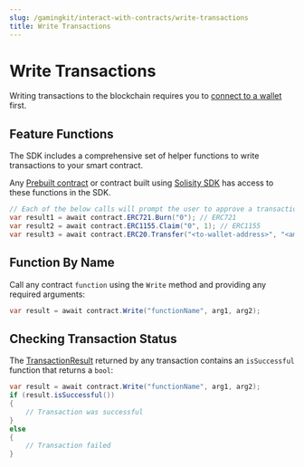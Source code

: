 ```yaml
---
slug: /gamingkit/interact-with-contracts/write-transactions
title: Write Transactions
---
```



# Write Transactions

Writing transactions to the blockchain requires you to [connect to a wallet](/gamingkit/setting-up/connect-wallets) first.

## Feature Functions

The SDK includes a comprehensive set of helper functions to write transactions to your smart contract.

Any [Prebuilt contract](prebuilt-contracts) or contract built using [Solisity SDK](/solidity) has access to these functions in the SDK.

```csharp
// Each of the below calls will prompt the user to approve a transaction:
var result1 = await contract.ERC721.Burn("0"); // ERC721
var result2 = await contract.ERC1155.Claim("0", 1); // ERC1155
var result3 = await contract.ERC20.Transfer("<to-wallet-address>", "<amount-of-tokens>"); // ERC20
```

<div className="row">
  <div className="col col--12" style={{ padding: 8 }}>
    <QuickstartCard
      name="View All Unity SDK Code Snippets"
      link="/unity"
      image="/assets/product/sdk.png"
    />
  </div>
</div>

## Function By Name

Call any contract `function` using the `Write` method and providing any required arguments:

```csharp
var result = await contract.Write("functionName", arg1, arg2);
```

## Checking Transaction Status

The [TransactionResult](/unity/TransactionResult) returned by any transaction contains an `isSuccessful` function that returns a `bool`:

```csharp
var result = await contract.Write("functionName", arg1, arg2);
if (result.isSuccessful())
{
    // Transaction was successful
}
else
{
    // Transaction failed
}
```
